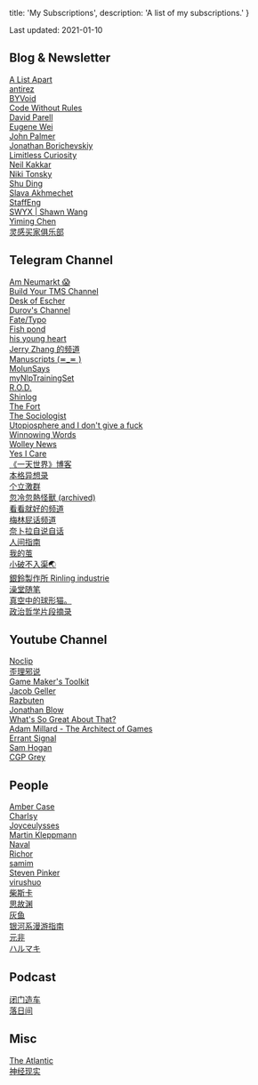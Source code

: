 
  title: 'My Subscriptions',
  description: 'A list of my subscriptions.'
}


<!-- content start here -->

Last updated: 2021-01-10

## Blog & Newsletter

[A List Apart](https://alistapart.com/)  
[antirez](http://antirez.com/)  
[BYVoid](https://byvoid.com/)  
[Code Without Rules](https://codewithoutrules.com/)  
[David Parell](https://perell.com/)  
[Eugene Wei](https://www.eugenewei.com/)  
[John Palmer](https://darkblueheaven.com/)  
[Jonathan Borichevskiy](https://jon.bo/about/)  
[Limitless Curiosity](https://limitlesscuriosity.com/)  
[Neil Kakkar](https://neilkakkar.com/)  
[Niki Tonsky](https://tonsky.me/)  
[Shu Ding](https://shud.in/)  
[Slava Akhmechet](https://www.spakhm.com/)  
[StaffEng](https://staffeng.com/)  
[SWYX | Shawn Wang](https://www.swyx.io/)  
[Yiming Chen](https://yiming.dev/blog/)  
[灵感买家俱乐部](https://club.q24.io/membership/)  

## Telegram Channel

[Am Neumarkt 😱](https://t.me/amneumarkt)  
[Build Your TMS Channel](https://t.me/tms_ur_way)  
[Desk of Escher](https://t.me/deskofescher)  
[Durov's Channel](https://t.me/durov)  
[Fate/Typo](https://t.me/fatetypo)  
[Fish pond](https://t.me/coolfishh)  
[his young heart](https://t.me/hisyoungheart)  
[Jerry Zhang 的频道](https://t.me/JerryZhang)  
[Manuscripts (≖_≖ )](https://t.me/mssnbps)  
[MolunSays](https://t.me/molun)  
[myNlpTrainingSet](https://t.me/beautywithintheshell)  
[R.O.D.](https://t.me/read_or_dead)  
[Shinlog](https://t.me/shinlog)  
[The Fort](https://t.me/theFort2019)  
[The Sociologist](https://t.me/thesoc)  
[Utopiosphere and I don't give a fuck](https://t.me/sakiblog)  
[Winnowing Words](https://t.me/winnowingword)  
[Wolley News](https://t.me/wolleynews)  
[Yes I Care](https://t.me/yes_i_care)  
[《一天世界》博客](https://t.me/yitianshijie)  
[本格异想录](https://t.me/AstrianFM)  
[个立激群](https://t.me/zeong)  
[忽冷忽熱怪獸 (archived)](https://t.me/lukewarmbeast)  
[看看就好的频道](https://t.me/swiminthedream)  
[梅林屁话频道](https://t.me/merlin1209)  
[奈卜拉自说自话](https://t.me/nebtalks)  
[人间指南](https://t.me/renjianzhinan_channel)  
[我的茧](https://t.me/from_here_to_nowhere)  
[小破不入渠🌏](https://t.me/forwardlikehell)  
[銀鈴製作所 Rinling industrie](https://t.me/saionji_rin)  
[澡堂随笔](https://t.me/showerblah)  
[真空中的球形猫。](https://t.me/fermi_cat)  
[政治哲学片段摘录](https://t.me/poliphy)  

## Youtube Channel

[Noclip](https://www.youtube.com/channel/UC0fDG3byEcMtbOqPMymDNbw)  
[歪理邪说](https://www.youtube.com/channel/UCUTs-xnvj7o-wXuU4VHWgaQ)  
[Game Maker's Toolkit](https://www.youtube.com/channel/UCqJ-Xo29CKyLTjn6z2XwYAw)  
[Jacob Geller](https://www.youtube.com/channel/UCeTfBygNb1TahcNpZyELO8g)  
[Razbuten](https://www.youtube.com/channel/UCfHmyqCntYHQ81ZukNu66rg)  
[Jonathan Blow](https://www.youtube.com/channel/UCCuoqzrsHlwv1YyPKLuMDUQ)  
[What's So Great About That?](https://www.youtube.com/channel/UC3g8YdblbqlUAKEeAJbzMYw)  
[Adam Millard - The Architect of Games](https://www.youtube.com/channel/UCY3A_5R_m3PXCn5XDhvBBsg)  
[Errant Signal](https://www.youtube.com/channel/UCm4JnxTxtvItQecKUc4zRhQ)  
[Sam Hogan](https://www.youtube.com/channel/UCORkUj9eaM2aDJM1VYyDDTA)  
[CGP Grey](https://www.youtube.com/channel/UC2C_jShtL725hvbm1arSV9w)  

## People

[Amber Case](https://twitter.com/caseorganic)  
[Charlsy](https://twitter.com/imCharlsy)  
[Joyceulysses](https://www.douban.com/people/35097395/)  
[Martin Kleppmann](https://martin.kleppmann.com/)  
[Naval](https://twitter.com/naval)  
[Richor](https://www.douban.com/people/richor/)  
[samim](https://twitter.com/samim)  
[Steven Pinker](https://twitter.com/sapinker)  
[virushuo](https://twitter.com/virushuo)  
[柴斯卡](https://www.douban.com/people/stscar/)  
[思故渊](https://www.douban.com/people/tiberium/)  
[灰鱼](https://twitter.com/huiyuGreyfish)  
[银河系漫游指南](https://www.douban.com/people/cevia/)  
[元非](https://www.douban.com/people/Hayeky/)  
[ハルマキ](https://www.douban.com/people/135854339/)  

## Podcast

[闭门造车](https://gulugulufm.github.io/)  
[落日间](https://xpaidia.com/)  

## Misc

[The Atlantic](https://www.theatlantic.com/)  
[神经现实](https://neu-reality.com/)  
